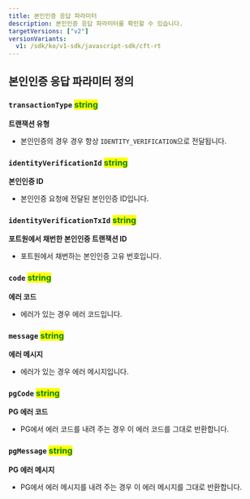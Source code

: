 ```yaml
---
title: 본인인증 응답 파라미터
description: 본인인증 응답 파라미터를 확인할 수 있습니다.
targetVersions: ["v2"]
versionVariants:
  v1: /sdk/ko/v1-sdk/javascript-sdk/cft-rt
---
```


## 본인인증 응답 파라미터 정의

### **`transactionType`** <mark style="color:green;">**string**</mark>

**트랜잭션 유형**

- 본인인증의 경우 경우 항상 `IDENTITY_VERIFICATION`으로 전달됩니다.

### **`identityVerificationId`** <mark style="color:green;">**string**</mark>

**본인인증 ID**

- 본인인증 요청에 전달된 본인인증 ID입니다.

### **`identityVerificationTxId`** <mark style="color:green;">**string**</mark>

**포트원에서 채번한 본인인증 트랜잭션 ID**

- 포트원에서 채번하는 본인인증 고유 번호입니다.

### **`code`** <mark style="color:green;">**string**</mark>

**에러 코드**

- 에러가 있는 경우 에러 코드입니다.

### **`message`** <mark style="color:green;">**string**</mark>

**에러 메시지**

- 에러가 있는 경우 에러 메시지입니다.

### **`pgCode`** <mark style="color:green;">**string**</mark>

**PG 에러 코드**

- PG에서 에러 코드를 내려 주는 경우 이 에러 코드를 그대로 반환합니다.

### **`pgMessage`** <mark style="color:green;">**string**</mark>

**PG 에러 메시지**

- PG에서 에러 메시지를 내려 주는 경우 이 에러 메시지를 그대로 반환합니다.
